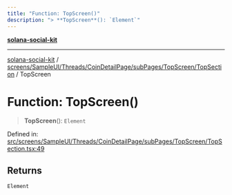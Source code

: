 ```yaml
---
title: "Function: TopScreen()"
description: "> **TopScreen**(): `Element`"
---
```


[**solana-social-kit**](../../../../../../../../README.mdx)

***

[solana-social-kit](../../../../../../../../README.mdx) / [screens/SampleUI/Threads/CoinDetailPage/subPages/TopScreen/TopSection](../README.mdx) / TopScreen

# Function: TopScreen()

> **TopScreen**(): `Element`

Defined in: [src/screens/SampleUI/Threads/CoinDetailPage/subPages/TopScreen/TopSection.tsx:49](https://github.com/SendArcade/solana-social-starter/blob/bd4b3556b8f469c27ebb06f4df65b3a36b43ba3b/src/screens/SampleUI/Threads/CoinDetailPage/subPages/TopScreen/TopSection.tsx#L49)

## Returns

`Element`
